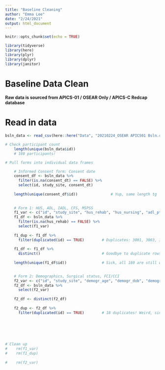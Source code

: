 ```yaml
---
title: "Baseline Cleaning"
author: "Emma Lee"
date: "2/24/2021"
output: html_document
---
```


```r
knitr::opts_chunk$set(echo = TRUE)
```

```r
library(tidyverse)
library(here)
library(plyr)
library(dplyr)
library(janitor)
```

# Baseline Data Clean # 
#### Raw data is sourced from APICS-01 / OSEAR Only / APICS-C Redcap database

# Read in data 
```r

bsln_data <- read_csv(here::here("Data", "20210224_OSEAR APICS01 Bsln.csv"))

# Check participant count 
    length(unique(bsln_data$id)) 
    # 180 participants! 

# Pull forms into individual data frames 

    # Informed Consent form: Consent date 
    consent_df <- bsln_data %>% 
      filter(is.na(consent_dt) == FALSE) %>% 
      select(id, study_site, consent_dt)
    
    length(unique(consent_df$id))               # Yup, same length tg
    
    
    # Form 1: HUS, ADL, IADL, CFS, MSPSS 
    f1_var <- c("id", "study_site", "hus_rehab", "hus_nursing", "adl_pt", "adl_proxy", "adl_bath", "adl_dress", "adl_toil", "adl_trans", "adl_cntine", "adl_feed", "iadl_pt", "iadl_proxy", "iadl_tel", "iadl_shop", "iadl_foodprep", "iadl_housekeep", "iadl_laundry", "iadl_transp", "iadl_med", "iadl_fin", "cfs_admin", "cfs", "m1_so", "m2_so", "m3_fam", "m4_fam", "m5_so", "m6_fr", "m7_fr", "m8_fam", "m9_fr", "m10_so", "m11_fam", "m12_fr")
    f1_df <- bsln_data %>% 
      filter(is.na(hus_rehab) == FALSE) %>% 
      select(f1_var)
    
    f1_dup <- f1_df %>% 
      filter(duplicated(id) == TRUE)        # Duplicates: 3001, 3003, 3006, 3007 
    
    f1_df <- f1_df %>% 
      distinct()                            # Goodbye to duplicate rows
    
    length(unique(f1_df$id))                # Sick, all 180 are still with us

    
    # Form 2: Demographics, Surgical status, FCI/CCI 
    f2_var <- c("id", "study_site", "demogr_age", "demogr_dob",	"demogr_sex",	"demogr_race",	"demogr_ethni",	"demogr_ins1a___1",	"demogr_ins1a___2",	"demogr_ins1a___3",	"demogr_ins1a___4",	"demogr_ins1a___5",	"demogr_ins1a___7",	"demogr_ins1a___8",	"demogr_ins1a___9",	"demogr_ins1a___10",	"demogr_hosp_ad_dx",	"ap_surg",	"fci_cci_16___23",	"fci_cci_16___24",	"fci_cci_antidep")
    f2_df <- bsln_data %>% 
      select(f2_var)
    
    f2_df <- distinct(f2_df)
    
    f2_dup <- f2_df %>% 
      filter(duplicated(id) == TRUE)        # 18 duplicates! Weird, since there are 190 obs instead of 180
    
    


    
    
# Clean up 
#    rm(f1_var)
#    rm(f1_dup)
    
#    rm(f2_var)
    
```



```r



```




